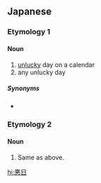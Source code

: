 ==Japanese==

===Etymology 1===
{{ja-kanjitab|あく|にち|yomi=o}}

====Noun====
{{ja-noun|あくにち|kyu=惡日}}

# [[unlucky]] day on a calendar
# any unlucky day

=====Synonyms=====
* {{l/ja|凶日}}

===Etymology 2===
{{ja-kanjitab|あく|ひ|k2=び|r=y|yomi=j}}

====Noun====
{{ja-noun|あくび|kyu=惡日}}

# Same as above.

[[hi:悪日]]